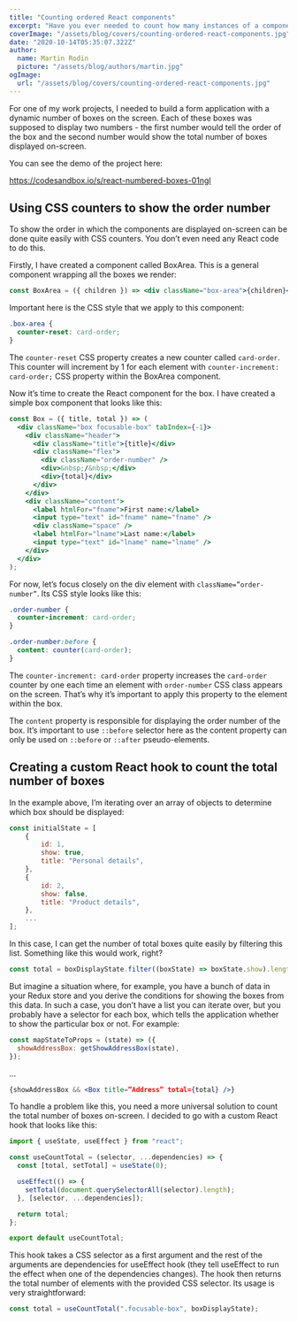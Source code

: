 ```yaml
---
title: "Counting ordered React components"
excerpt: "Have you ever needed to count how many instances of a component is rendered on-screen and show this information to the user? Did you know that you can do this quite easily with a little CSS and few lines of code? Find out more in this article."
coverImage: "/assets/blog/covers/counting-ordered-react-components.jpg"
date: "2020-10-14T05:35:07.322Z"
author:
  name: Martin Rodin
  picture: "/assets/blog/authors/martin.jpg"
ogImage:
  url: "/assets/blog/covers/counting-ordered-react-components.jpg"
---
```


For one of my work projects, I needed to build a form application with a dynamic number of boxes on the screen. Each of these boxes was supposed to display two numbers - the first number would tell the order of the box and the second number would show the total number of boxes displayed on-screen.

You can see the demo of the project here:

https://codesandbox.io/s/react-numbered-boxes-01ngl

## Using CSS counters to show the order number

To show the order in which the components are displayed on-screen can be done quite easily with CSS counters. You don’t even need any React code to do this.

Firstly, I have created a component called BoxArea. This is a general component wrapping all the boxes we render:

```jsx
const BoxArea = ({ children }) => <div className="box-area">{children}</div>;
```

Important here is the CSS style that we apply to this component:

```css
.box-area {
  counter-reset: card-order;
}
```

The `counter-reset` CSS property creates a new counter called `card-order`. This counter will increment by 1 for each element with `counter-increment: card-order;` CSS property within the BoxArea component.

Now it’s time to create the React component for the box. I have created a simple box component that looks like this:

```jsx
const Box = ({ title, total }) => (
  <div className="box focusable-box" tabIndex={-1}>
    <div className="header">
      <div className="title">{title}</div>
      <div className="flex">
        <div className="order-number" />
        <div>&nbsp;/&nbsp;</div>
        <div>{total}</div>
      </div>
    </div>
    <div className="content">
      <label htmlFor="fname">First name:</label>
      <input type="text" id="fname" name="fname" />
      <div className="space" />
      <label htmlFor="lname">Last name:</label>
      <input type="text" id="lname" name="lname" />
    </div>
  </div>
);
```

For now, let’s focus closely on the div element with `className=”order-number”`. Its CSS style looks like this:

```css
.order-number {
  counter-increment: card-order;
}

.order-number:before {
  content: counter(card-order);
}
```

The `counter-increment: card-order` property increases the `card-order` counter by one each time an element with `order-number` CSS class appears on the screen. That’s why it’s important to apply this property to the element within the box.

The `content` property is responsible for displaying the order number of the box. It’s important to use `::before` selector here as the content property can only be used on `::before` or `::after` pseudo-elements.

## Creating a custom React hook to count the total number of boxes

In the example above, I’m iterating over an array of objects to determine which box should be displayed:

```js
const initialState = [
    {
        id: 1,
        show: true,
        title: "Personal details",
    },
    {
        id: 2,
        show: false,
        title: "Product details",
    },
    ...
];
```

In this case, I can get the number of total boxes quite easily by filtering this list. Something like this would work, right?

```js
const total = boxDisplayState.filter((boxState) => boxState.show).length;
```

But imagine a situation where, for example, you have a bunch of data in your Redux store and you derive the conditions for showing the boxes from this data. In such a case, you don’t have a list you can iterate over, but you probably have a selector for each box, which tells the application whether to show the particular box or not. For example:

```js
const mapStateToProps = (state) => ({
  showAddressBox: getShowAddressBox(state),
});
```

...

```jsx
{showAddressBox && <Box title=”Address” total={total} />}
```

To handle a problem like this, you need a more universal solution to count the total number of boxes on-screen. I decided to go with a custom React hook that looks like this:

```js
import { useState, useEffect } from "react";

const useCountTotal = (selector, ...dependencies) => {
  const [total, setTotal] = useState(0);

  useEffect(() => {
    setTotal(document.querySelectorAll(selector).length);
  }, [selector, ...dependencies]);

  return total;
};

export default useCountTotal;
```

This hook takes a CSS selector as a first argument and the rest of the arguments are dependencies for useEffect hook (they tell useEffect to run the effect when one of the dependencies changes). The hook then returns the total number of elements with the provided CSS selector. Its usage is very straightforward:

```js
const total = useCountTotal(".focusable-box", boxDisplayState);
```
